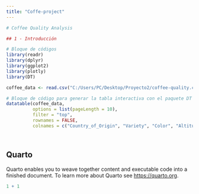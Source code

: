 ---
title: "Coffe-project"
---

```{r}
# Coffee Quality Analysis

## 1 - Introducción

# Bloque de códigos
library(readr)
library(dplyr)
library(ggplot2)
library(plotly)
library(DT)

```

```{r}
coffee_data <- read.csv("C:/Users/PC/Desktop/Proyecto2/coffee-quality.csv")
```

```{r}
# Bloque de código para generar la tabla interactiva con el paquete DT
datatable(coffee_data, 
          options = list(pageLength = 10),
          filter = "top",
          rownames = FALSE,
          colnames = c("Country_of_Origin", "Variety", "Color", "Altitude", "Total_Cup_Points"))

```

```{}
```

```         
```

## Quarto

Quarto enables you to weave together content and executable code into a finished document. To learn more about Quarto see <https://quarto.org>.

```{r}
1 + 1
```

